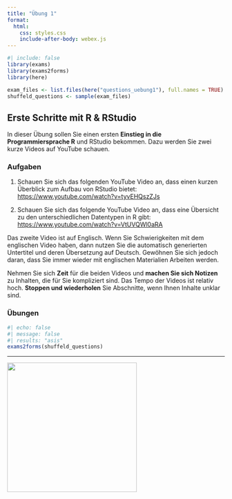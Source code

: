 ```yaml
---
title: "Übung 1"
format:
  html:
    css: styles.css
    include-after-body: webex.js
---
```


```r
#| include: false
library(exams)
library(exams2forms)
library(here)

exam_files <- list.files(here("questions_uebung1"), full.names = TRUE)
shuffeld_questions <- sample(exam_files)
```


## Erste Schritte mit R & RStudio

In dieser Übung sollen Sie einen ersten **Einstieg in die Programmiersprache R** und RStudio bekommen. Dazu werden Sie zwei kurze Videos auf YouTube schauen.

### Aufgaben

1.  Schauen Sie sich das folgenden YouTube Video an, dass einen kurzen Überblick zum Aufbau von RStudio bietet: <https://www.youtube.com/watch?v=tyvEHQszZJs>

2.  Schauen Sie sich das folgende YouTube Video an, dass eine Übersicht zu den unterschiedlichen Datentypen in R gibt: <https://www.youtube.com/watch?v=VtUVQWl0aRA>

Das zweite Video ist auf Englisch. Wenn Sie Schwierigkeiten mit dem englischen Video haben, dann nutzen Sie die automatisch generierten Untertitel und deren Übersetzung auf Deutsch. Gewöhnen Sie sich jedoch daran, dass Sie immer wieder mit englischen Materialien Arbeiten werden. 

Nehmen Sie sich **Zeit** für die beiden Videos und **machen Sie sich Notizen** zu Inhalten, die für Sie kompliziert sind. Das Tempo der Videos ist relativ hoch. **Stoppen und wiederholen** Sie Abschnitte, wenn Ihnen Inhalte unklar sind.

### Übungen

```r
#| echo: false
#| message: false
#| results: "asis"
exams2forms(shuffeld_questions)
```

------------------------------------------------------------------------

[![](images/Logo_UniLu.png){fig-align="center" width="300"}](https://www.unilu.ch/fakultaeten/vpf/uebersicht/)
